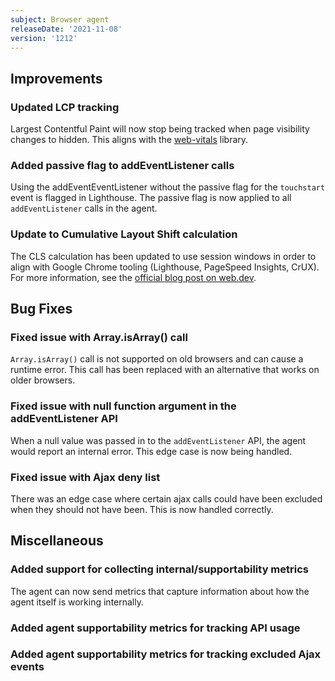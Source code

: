 ```yaml
---
subject: Browser agent
releaseDate: '2021-11-08'
version: '1212'
---
```


## Improvements

### Updated LCP tracking

Largest Contentful Paint will now stop being tracked when page visibility changes to hidden. This aligns with the [web-vitals](https://github.com/GoogleChrome/web-vitals) library.

### Added passive flag to addEventListener calls

Using the addEventEventListener without the passive flag for the `touchstart` event is flagged in Lighthouse. The passive flag is now applied to all `addEventListener` calls in the agent.

### Update to Cumulative Layout Shift calculation

The CLS calculation has been updated to use session windows in order to align with Google Chrome tooling (Lighthouse, PageSpeed Insights, CrUX). For more information, see the [official blog post on web.dev](https://web.dev/cls-web-tooling/).

## Bug Fixes

### Fixed issue with Array.isArray() call

`Array.isArray()` call is not supported on old browsers and can cause a runtime error. This call has been replaced with an alternative that works on older browsers.

### Fixed issue with null function argument in the addEventListener API

When a null value was passed in to the `addEventListener` API, the agent would report an internal error. This edge case is now being handled.

### Fixed issue with Ajax deny list

There was an edge case where certain ajax calls could have been excluded when they should not have been. This is now handled correctly.

## Miscellaneous

### Added support for collecting internal/supportability metrics

The agent can now send metrics that capture information about how the agent itself is working internally.

### Added agent supportability metrics for tracking API usage

### Added agent supportability metrics for tracking excluded Ajax events
